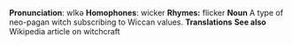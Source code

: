 '''Pronunciation''': wIkә 
'''Homophones''': wicker 
'''Rhymes:''' flicker 
'''Noun'''
A type of neo-pagan witch subscribing to Wiccan values.  
'''Translations'''
'''See also'''
Wikipedia article on witchcraft